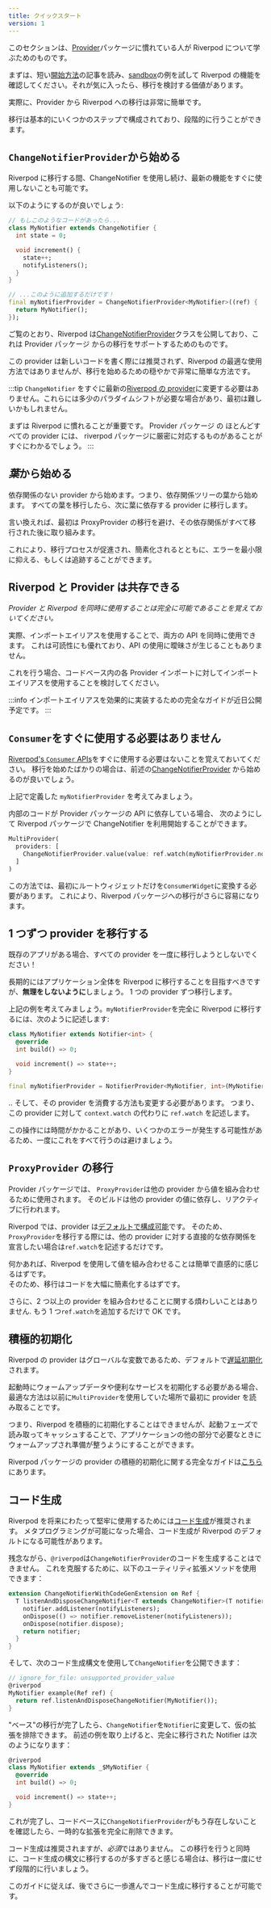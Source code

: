 ```yaml
---
title: クイックスタート
version: 1
---
```


このセクションは、[Provider]パッケージに慣れている人が Riverpod について学ぶためのものです。

まずは、短い[開始方法]の記事を読み、[sandbox]の例を試して Riverpod の機能を確認してください。それが気に入ったら、移行を検討する価値があります。

実際に、Provider から Riverpod への移行は非常に簡単です。

移行は基本的にいくつかのステップで構成されており、段階的に行うことができます。

## `ChangeNotifierProvider`から始める

Riverpod に移行する間、ChangeNotifier を使用し続け、最新の機能をすぐに使用しないことも可能です。

以下のようにするのが良いでしょう:

```dart
// もしこのようなコードがあったら...
class MyNotifier extends ChangeNotifier {
  int state = 0;

  void increment() {
    state++;
    notifyListeners();
  }
}

// ...このように追加するだけです！
final myNotifierProvider = ChangeNotifierProvider<MyNotifier>((ref) {
  return MyNotifier();
});
```

ご覧のとおり、Riverpod は[ChangeNotifierProvider]クラスを公開しており、これは Provider パッケージ
からの移行をサポートするためのものです。

この provider は新しいコードを書く際には推奨されず、Riverpod の最適な使用方法ではありませんが、移行を始めるための穏やかで非常に簡単な方法です。

:::tip
`ChangeNotifier` をすぐに最新の[Riverpod の provider]に変更する必要はありません。これらには多少のパラダイムシフトが必要な場合があり、最初は難しいかもしれません。

まずは Riverpod に慣れることが重要です。
Provider パッケージ の ほとんどすべての provider には、 riverpod パッケージに厳密に対応するものがあることがすぐにわかるでしょう。
:::

## *葉*から始める

依存関係のない provider から始めます。つまり、依存関係ツリーの葉から始めます。
すべての葉を移行したら、次に葉に依存する provider に移行します。

言い換えれば、最初は ProxyProvider の移行を避け、その依存関係がすべて移行された後に取り組みます。

これにより、移行プロセスが促進され、簡素化されるとともに、エラーを最小限に抑える、もしくは追跡することができます。

## Riverpod と Provider は共存できる

_Provider と Riverpod を同時に使用することは完全に可能であることを覚えておいてください。_

実際、インポートエイリアスを使用することで、両方の API を同時に使用できます。
これは可読性にも優れており、API の使用に曖昧さが生じることもありません。

これを行う場合、コードベース内の各 Provider インポートに対してインポートエイリアスを使用することを検討してください。

:::info
インポートエイリアスを効果的に実装するための完全なガイドが近日公開予定です。
:::

## `Consumer`をすぐに使用する必要はありません

[Riverpod's `Consumer` APIs]をすぐに使用する必要はないことを覚えておいてください。
移行を始めたばかりの場合は、前述の[ChangeNotifierProvider] から始めるのが良いでしょう。

上記で定義した `myNotifierProvider` を考えてみましょう。

内部のコードが Provider パッケージの API に依存している場合、
次のようにして Riverpod パッケージで ChangeNotifier を利用開始することができます。

```dart
MultiProvider(
  providers: [
    ChangeNotifierProvider.value(value: ref.watch(myNotifierProvider.notifier)),
  ]
)
```

この方法では、最初にルートウィジェットだけを`ConsumerWidget`に変換する必要があります。
これにより、Riverpod パッケージへの移行がさらに容易になります。

## 1 つずつ provider を移行する

既存のアプリがある場合、すべての provider を一度に移行しようとしないでください！

長期的にはアプリケーション全体を Riverpod に移行することを目指すべきですが、**無理をしないように**しましょう。
1 つの provider ずつ移行します。

上記の例を考えてみましょう。`myNotifierProvider`を完全に Riverpod に移行するには、次のように記述します:

```dart
class MyNotifier extends Notifier<int> {
  @override
  int build() => 0;

  void increment() => state++;
}

final myNotifierProvider = NotifierProvider<MyNotifier, int>(MyNotifier.new);
```

.. そして、その provider を消費する方法も変更する必要があります。
つまり、この provider に対して `context.watch` の代わりに `ref.watch` を記述します。

この操作には時間がかかることがあり、いくつかのエラーが発生する可能性があるため、一度にこれをすべて行うのは避けましょう。

## `ProxyProvider` の移行

Provider パッケージでは、 `ProxyProvider`は他の provider から値を組み合わせるために使用されます。
そのビルドは他の provider の値に依存し、リアクティブに行われます。

Riverpod では、provider は[デフォルトで構成可能]です。
そのため、`ProxyProvider`を移行する際には、他の provider に対する直接的な依存関係を宣言したい場合は`ref.watch`を記述するだけです。

何かあれば、Riverpod を使用して値を組み合わせることは簡単で直感的に感じるはずです。  
そのため、移行はコードを大幅に簡素化するはずです。

さらに、2 つ以上の provider を組み合わせることに関する煩わしいことはありません.
もう 1 つ`ref.watch`を追加するだけで OK です。

## 積極的初期化

Riverpod の provider はグローバルな変数であるため、デフォルトで[遅延初期化]されます。

起動時にウォームアップデータや便利なサービスを初期化する必要がある場合、最適な方法は以前に`MultiProvider`を使用していた場所で最初に provider を読み取ることです。

つまり、Riverpod を積極的に初期化することはできませんが、起動フェーズで読み取ってキャッシュすることで、アプリケーションの他の部分で必要なときにウォームアップされ準備が整うようにすることができます。

Riverpod パッケージの provider の積極的初期化に関する完全なガイドは[こちら]にあります。

## コード生成

Riverpod を将来にわたって堅牢に使用するためには[コード生成]が推奨されます。
メタプログラミングが可能になった場合、コード生成が Riverpod のデフォルトになる可能性があります。

残念ながら、`@riverpod`は`ChangeNotifierProvider`のコードを生成することはできません。
これを克服するために、以下のユーティリティ拡張メソッドを使用できます：

```dart
extension ChangeNotifierWithCodeGenExtension on Ref {
  T listenAndDisposeChangeNotifier<T extends ChangeNotifier>(T notifier) {
    notifier.addListener(notifyListeners);
    onDispose(() => notifier.removeListener(notifyListeners));
    onDispose(notifier.dispose);
    return notifier;
  }
}
```

そして、次のコード生成構文を使用して`ChangeNotifier`を公開できます：

```dart
// ignore_for_file: unsupported_provider_value
@riverpod
MyNotifier example(Ref ref) {
  return ref.listenAndDisposeChangeNotifier(MyNotifier());
}
```

"ベース"の移行が完了したら、`ChangeNotifier`を`Notifier`に変更して、仮の拡張を排除できます。
前述の例を取り上げると、完全に移行された Notifier は次のようになります：

```dart
@riverpod
class MyNotifier extends _$MyNotifier {
  @override
  int build() => 0;

  void increment() => state++;
}
```

これが完了し、コードベースに`ChangeNotifierProvider`がもう存在しないことを確認したら、一時的な拡張を完全に削除できます。

コード生成は推奨されますが、*必須*ではありません。
この移行を行うと同時に、コード生成の構文に移行するのが多すぎると感じる場合は、移行は一度にせず段階的に行いましょう。

このガイドに従えば、後でさらに一歩進んでコード生成に移行することが可能です。

[開始方法]: /docs/introduction/getting_started
[sandbox]: https://dartpad.dev/?null_safety=true&id=ef06ab3ce0b822e6cc5db0575248e6e2
[provider]: https://pub.dev/packages/provider
[ChangeNotifierProvider]: https://pub.dev/documentation/hooks_riverpod/3.0.0-dev.18/legacy/ChangeNotifierProvider-class.html
[コード生成]: /docs/concepts/about_code_generation
[Riverpod の provider]: https://pub.dev/documentation/hooks_riverpod/3.0.0-dev.18/hooks_riverpod/Notifier-class.html
[デフォルトで構成可能]: /docs/from_provider/motivation#combining-providers-is-hard-and-error-prone
[前述の通り]: /docs/from_provider/quickstart#start-with-changenotifierprovider
[Riverpod's `Consumer` APIs]: /docs/concepts/reading
[遅延初期化]: /docs/concepts/provider_lifecycles
[こちら]: /docs/essentials/eager_initialization
